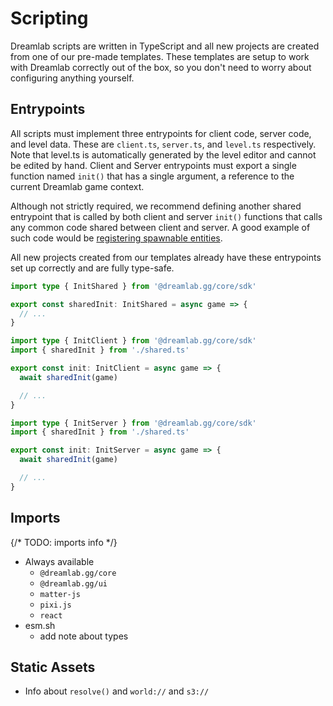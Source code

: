 
# Scripting

<UnderConstruction />

Dreamlab scripts are written in TypeScript and all new projects are created from one of our pre-made templates.
These templates are setup to work with Dreamlab correctly out of the box, so you don't need to worry about configuring anything yourself.

## Entrypoints

All scripts must implement three entrypoints for client code, server code, and level data. These are `client.ts`, `server.ts`, and `level.ts` respectively.
Note that level.ts is automatically generated by the level editor and cannot be edited by hand.
Client and Server entrypoints must export a single function named `init()` that has a single argument, a reference to the current Dreamlab game context.

Although not strictly required, we recommend defining another shared entrypoint that is called by both client and server `init()` functions that calls
any common code shared between client and server. A good example of such code would be [registering spawnable entities](./entities.mdx#registering).

<Callout>
  All new projects created from our templates already have these entrypoints set
  up correctly and are fully type-safe.
</Callout>

```ts filename="shared.ts"
import type { InitShared } from '@dreamlab.gg/core/sdk'

export const sharedInit: InitShared = async game => {
  // ...
}
```

```ts filename="client.ts"
import type { InitClient } from '@dreamlab.gg/core/sdk'
import { sharedInit } from './shared.ts'

export const init: InitClient = async game => {
  await sharedInit(game)

  // ...
}
```

```ts filename="server.ts"
import type { InitServer } from '@dreamlab.gg/core/sdk'
import { sharedInit } from './shared.ts'

export const init: InitServer = async game => {
  await sharedInit(game)

  // ...
}
```

## Imports

{/* TODO: imports info */}

- Always available
  - `@dreamlab.gg/core`
  - `@dreamlab.gg/ui`
  - `matter-js`
  - `pixi.js`
  - `react`
- esm.sh
  - add note about types

## Static Assets

- Info about `resolve()` and `world://` and `s3://`
